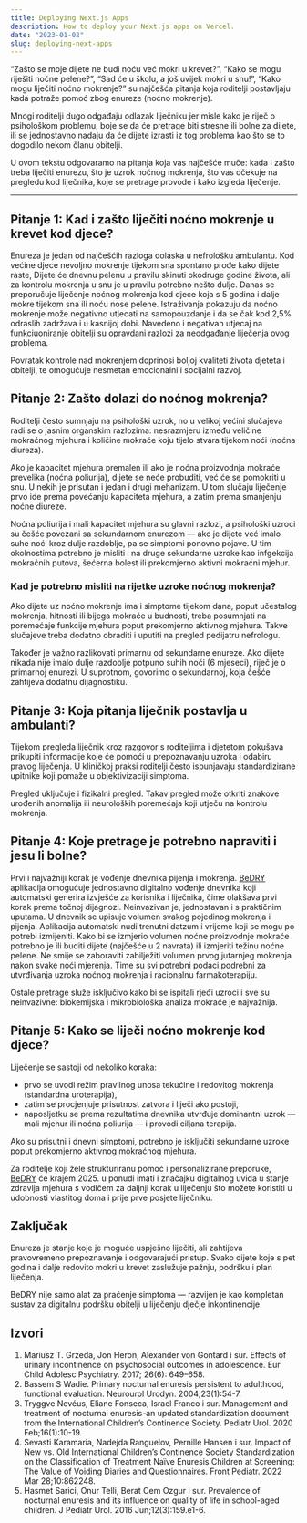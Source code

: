 ```yaml
---
title: Deploying Next.js Apps
description: How to deploy your Next.js apps on Vercel.
date: "2023-01-02"
slug: deploying-next-apps
---
```


“Zašto se moje dijete ne budi noću već mokri u krevet?”, “Kako se mogu riješiti noćne pelene?”, “Sad će u školu, a još uvijek mokri u snu!”, “Kako mogu liječiti noćno mokrenje?” su najčešća pitanja koja roditelji postavljaju kada potraže pomoć zbog enureze (noćno mokrenje).

Mnogi roditelji dugo odgađaju odlazak liječniku jer misle kako je riječ o psihološkom problemu, boje se da će pretrage biti stresne ili bolne za dijete, ili se jednostavno nadaju da će dijete izrasti iz tog problema kao što se to dogodilo nekom članu obitelji.

U ovom tekstu odgovaramo na pitanja koja vas najčešće muče: kada i zašto treba liječiti enurezu, što je uzrok noćnog mokrenja, što vas očekuje na pregledu kod liječnika, koje se pretrage provode i kako izgleda liječenje.

---

## Pitanje 1: Kad i zašto liječiti noćno mokrenje u krevet kod djece?

Enureza je jedan od najčešćih razloga dolaska u nefrološku ambulantu. Kod većine djece nevoljno mokrenje tijekom sna spontano prođe kako dijete raste, Dijete će dnevnu pelenu u pravilu skinuti okodruge godine života, ali za kontrolu mokrenja u snu je u pravilu potrebno nešto dulje. Danas se preporučuje liječenje noćnog mokrenja kod djece koja s 5 godina i dalje mokre tijekom sna ili noću nose pelene. Istraživanja pokazuju da noćno mokrenje može negativno utjecati na samopouzdanje i da se čak kod 2,5% odraslih zadržava i u kasnijoj dobi. Navedeno i negativan utjecaj na funkciuoniranje obitelji su opravdani razlozi za neodgađanje liječenja ovog problema.

Povratak kontrole nad mokrenjem doprinosi boljoj kvaliteti života djeteta i obitelji, te omogućuje nesmetan emocionalni i socijalni razvoj.

## Pitanje 2: Zašto dolazi do noćnog mokrenja?

Roditelji često sumnjaju na psihološki uzrok, no u velikoj većini slučajeva radi se o jasnim organskim razlozima: nesrazmjeru između veličine mokraćnog mjehura i količine mokraće koju tijelo stvara tijekom noći (noćna diureza).

Ako je kapacitet mjehura premalen ili ako je noćna proizvodnja mokraće prevelika (noćna poliurija), dijete se neće probuditi, već će se pomokriti u snu. U nekih je prisutan i jedan i drugi mehanizam. U tom slučaju liječenje prvo ide prema povećanju kapaciteta mjehura, a zatim prema smanjenju noćne diureze.

Noćna poliurija i mali kapacitet mjehura su glavni razlozi, a psihološki uzroci su češće povezani sa sekundarnom enurezom — ako je dijete već imalo suhe noći kroz dulje razdoblje, pa se simptomi ponovno pojave. U tim okolnostima potrebno je misliti i na druge sekundarne uzroke kao infgekcija mokraćnih putova, šećerna bolest ili prekomjerno aktivni mokraćni mjehur.

### Kad je potrebno misliti na rijetke uzroke noćnog mokrenja?

Ako dijete uz noćno mokrenje ima i simptome tijekom dana, poput učestalog mokrenja, hitnosti ili bijega mokraće u budnosti, treba posumnjati na poremećaje funkcije mjehura poput prekomjerno aktivnog mjehura. Takve slučajeve treba dodatno obraditi i uputiti na pregled pedijatru nefrologu.

Također je važno razlikovati primarnu od sekundarne enureze. Ako dijete nikada nije imalo dulje razdoblje potpuno suhih noći (6 mjeseci), riječ je o primarnoj enurezi. U suprotnom, govorimo o sekundarnoj, koja češće zahtijeva dodatnu dijagnostiku.

## Pitanje 3: Koja pitanja liječnik postavlja u ambulanti?

Tijekom pregleda liječnik kroz razgovor s roditeljima i djetetom pokušava prikupiti informacije koje će pomoći u prepoznavanju uzroka i odabiru pravog liječenja. U kliničkoj praksi roditelji često ispunjavaju standardizirane upitnike koji pomaže u objektivizaciji simptoma.

Pregled uključuje i fizikalni pregled. Takav pregled može otkriti znakove urođenih anomalija ili neuroloških poremećaja koji utječu na kontrolu mokrenja.

## Pitanje 4: Koje pretrage je potrebno napraviti i jesu li bolne?

Prvi i najvažniji korak je vođenje dnevnika pijenja i mokrenja. [BeDRY](https://bedry.app) aplikacija omogućuje jednostavno digitalno vođenje dnevnika koji automatski generira izvješće za korisnika i liječnika, čime olakšava prvi korak prema točnoj dijagnozi. Neinvazivan je, jednostavan i s praktičnim uputama. U dnevnik se upisuje volumen svakog pojedinog mokrenja i pijenja. Aplikacija automatski nudi trenutni datzum i vrijeme koji se mogu po potrebi izmijeniti. Kako bi se izmjerio volumen noćne proizvodnje mokraće potrebno je ili buditi dijete (najčešće u 2 navrata) ili izmjeriti težinu noćne pelene. Ne smije se zaboraviti zabilježiti volumen prvog jutarnjeg mokrenja nakon svake noći mjerenja. Time su svi potrebni podaci podrebni za utvrđivanja uzroka noćnog mokrenja i racionalnu farmakoterapiju.

Ostale pretrage služe isključivo kako bi se ispitali rjeđi uzroci i sve su neinvazivne: biokemijska i mikrobiološka analiza mokraće je najvažnija.

## Pitanje 5: Kako se liječi noćno mokrenje kod djece?

Liječenje se sastoji od nekoliko koraka:

- prvo se uvodi režim pravilnog unosa tekućine i redovitog mokrenja (standardna uroterapija),
- zatim se procjenjuje prisutnost zatvora i liječi ako postoji,
- naposljetku se prema rezultatima dnevnika utvrđuje dominantni uzrok — mali mjehur ili noćna poliurija — i provodi ciljana terapija.

Ako su prisutni i dnevni simptomi, potrebno je isključiti sekundarne uzroke poput prekomjerno aktivnog mokraćnog mjehura.

Za roditelje koji žele strukturiranu pomoć i personalizirane preporuke, [BeDRY](https://bedry.app) će krajem 2025. u ponudi imati i značajku digitalnog uvida u stanje zdravlja mjehura s vodičem za daljnji korak u liječenju što možete koristiti u udobnosti vlastitog doma i prije prve posjete liječniku.

## Zaključak

Enureza je stanje koje je moguće uspješno liječiti, ali zahtijeva pravovremeno prepoznavanje i odgovarajući pristup. Svako dijete koje s pet godina i dalje redovito mokri u krevet zaslužuje pažnju, podršku i plan liječenja.

BeDRY nije samo alat za praćenje simptoma — razvijen je kao kompletan sustav za digitalnu podršku obitelji u liječenju dječje inkontinencije.

## Izvori

1. Mariusz T. Grzeda, Jon Heron, Alexander von Gontard i sur. Effects of urinary incontinence on psychosocial outcomes in adolescence. Eur Child Adolesc Psychiatry. 2017; 26(6): 649–658.
2. Bassem S Wadie. Primary nocturnal enuresis persistent to adulthood, functional evaluation. Neurourol Urodyn. 2004;23(1):54-7.
3. Tryggve Nevéus, Eliane Fonseca, Israel Franco i sur. Management and treatment of nocturnal enuresis-an updated standardization document from the International Children’s Continence Society. Pediatr Urol. 2020 Feb;16(1):10-19.
4. Sevasti Karamaria, Nadejda Ranguelov, Pernille Hansen i sur. Impact of New vs. Old International Children’s Continence Society Standardization on the Classification of Treatment Naïve Enuresis Children at Screening: The Value of Voiding Diaries and Questionnaires. Front Pediatr. 2022 Mar 28;10:862248.
5. Hasmet Sarici, Onur Telli, Berat Cem Ozgur i sur. Prevalence of nocturnal enuresis and its influence on quality of life in school-aged children. J Pediatr Urol. 2016 Jun;12(3):159.e1-6.
